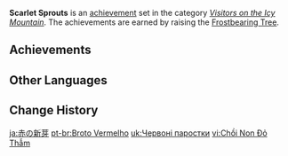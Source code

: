 {{Achievement Set Infobox
|primogems    = {{Achievement/Primogems|Scarlet Sprouts}}
|total        = {{Achievement/Total|Scarlet Sprouts}}
|category     = Visitors on the Icy Mountain
}}
'''Scarlet Sprouts''' is an [[achievement]] set in the category ''[[Visitors on the Icy Mountain]]''. The achievements are earned by raising the [[Frostbearing Tree's Gratitude|Frostbearing Tree]].

==Achievements==
{{Achievements by Category Table|Scarlet Sprouts}}
<!--
==Notes==

==Trivia==
-->
==Other Languages==
{{Other Languages
|en      = Scarlet Sprouts
|zhs     = 赤红的新芽
|zhs_rm  = Chìhóng de Xīnyá
|zht     = 赤紅的新芽
|zht_rm  = Chìhóng de Xīnyá
|zh_tl   = Scarlet Sprouts
|ja      = 赤の新芽
|ja_rm   = Aka no Shinme
|ja_tl   = Scarlet Sprouts
|ko      = 진홍의 새싹
|ko_rm   = Jinhong-ui Saessak
|ko_tl   = Scarlet Sprouts
|es      = Brotes rojos
|es_tl   = Red Buds
|fr_tl   = Scarlet Sprout
|ru      = Алые ростки
|ru_tl   = Scarlet Sprouts
|th      = ต้นกล้าสีแดงเข้ม
|th_rm   = 
|th_tl   = 
|vi      = Chồi Non Đỏ Thẫm
|vi_tl   = 
|de      = Blutrote Triebe
|de_tl   = Blood Red Sprouts
|id      = Tunas Berwarna Merah
|id_tl   = Red Sprouts
|pt      = Broto Vermelho
|pt_tl   = 
|tr      = Kızıl Filizler
|tr_tl   = Scarlet Sprouts
|it      = Germogli scarlatti
|it_tl   = 
}}

==Change History==
{{Change History|1.2}}
<!--
==References==
{{Reflist}}
-->

[[ja:赤の新芽]]
[[pt-br:Broto Vermelho]]
[[uk:Червоні паростки]]
[[vi:Chồi Non Đỏ Thẫm]]